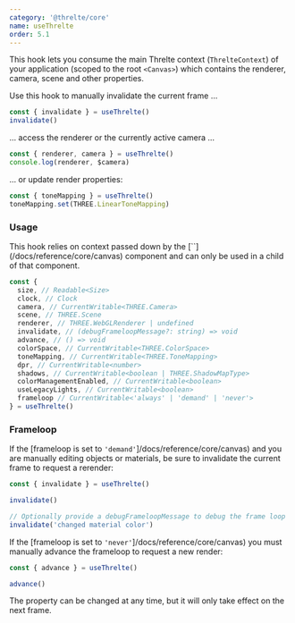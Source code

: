 ```yaml
---
category: '@threlte/core'
name: useThrelte
order: 5.1
---
```


This hook lets you consume the main Threlte context (`ThrelteContext`) of your application (scoped to the root `<Canvas>`) which contains the renderer, camera, scene and other properties.

Use this hook to manually invalidate the current frame …

```ts
const { invalidate } = useThrelte()
invalidate()
```

… access the renderer or the currently active camera …

```ts
const { renderer, camera } = useThrelte()
console.log(renderer, $camera)
```

… or update render properties:

```ts
const { toneMapping } = useThrelte()
toneMapping.set(THREE.LinearToneMapping)
```

### Usage

<Tip type="info">
	This hook relies on context passed down by the [`<Canvas>`](/docs/reference/core/canvas) component and can only be used in a child of that component.
</Tip>

```ts
const {
  size, // Readable<Size>
  clock, // Clock
  camera, // CurrentWritable<THREE.Camera>
  scene, // THREE.Scene
  renderer, // THREE.WebGLRenderer | undefined
  invalidate, // (debugFrameloopMessage?: string) => void
  advance, // () => void
  colorSpace, // CurrentWritable<THREE.ColorSpace>
  toneMapping, // CurrentWritable<THREE.ToneMapping>
  dpr, // CurrentWritable<number>
  shadows, // CurrentWritable<boolean | THREE.ShadowMapType>
  colorManagementEnabled, // CurrentWritable<boolean>
  useLegacyLights, // CurrentWritable<boolean>
  frameloop // CurrentWritable<'always' | 'demand' | 'never'>
} = useThrelte()
```

### Frameloop

If the [frameloop is set to `'demand'`]/docs/reference/core/canvas) and you are manually editing objects or materials, be sure to invalidate the current frame to request a rerender:

```ts
const { invalidate } = useThrelte()

invalidate()

// Optionally provide a debugFrameloopMessage to debug the frame loop
invalidate('changed material color')
```

If the [frameloop is set to `'never'`]/docs/reference/core/canvas) you must manually advance the frameloop to request a new render:

```ts
const { advance } = useThrelte()

advance()
```

The property can be changed at any time, but it will only take effect on the next frame.


